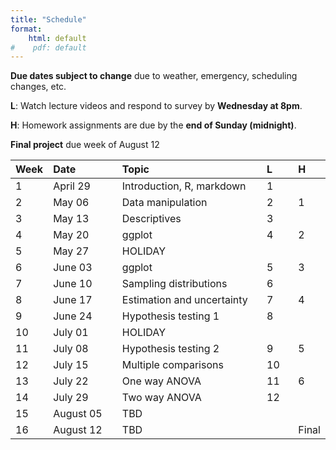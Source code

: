 ```yaml
---
title: "Schedule"
format:
    html: default
#    pdf: default
---
```


**Due dates subject to change** due to weather, emergency, scheduling changes, etc. 

**L**: Watch lecture videos and respond to survey by **Wednesday at 8pm**.

**H**: Homework assignments are due by the **end of Sunday (midnight)**.

**Final project** due week of August 12

Week	| Date          |	Topic	                    |	L	|	H	|
|:------|:--------------|:------------------------------|:------|:------|
1	    |	April 29	|	Introduction, R, markdown	|	1	|		|
2	    |	May 06	    |	Data manipulation	        |	2	|	1	|
3	    |	May 13	    |	Descriptives	            |	3	|		|
4	    |	May 20	    |	ggplot	                    |	4	|	2	|
5	    |	May 27	    |	HOLIDAY	                    |		|		|
6	    |	June 03	    |	ggplot	                    |	5	|	3	|
7	    |	June 10	    |	Sampling distributions	    |	6	|		|
8	    |	June 17	    |	Estimation and uncertainty	|	7	|	4	|
9	    |	June 24	    |	Hypothesis testing 1	    |	8	|		|
10	    |	July 01	    |	HOLIDAY	                    |		|		|
11	    |	July 08	    |	Hypothesis testing 2	    |	9	|	5	|
12	    |	July 15	    |	Multiple comparisons	    |	10	|		|
13	    |	July 22	    |	One way ANOVA	            |	11	|	6	|
14	    |	July 29	    |	Two way ANOVA	            |	12	|		|
15	    |	August 05	|	TBD	                        |		|		|
16	    |	August 12	|	TBD	                        |		| Final	| 



